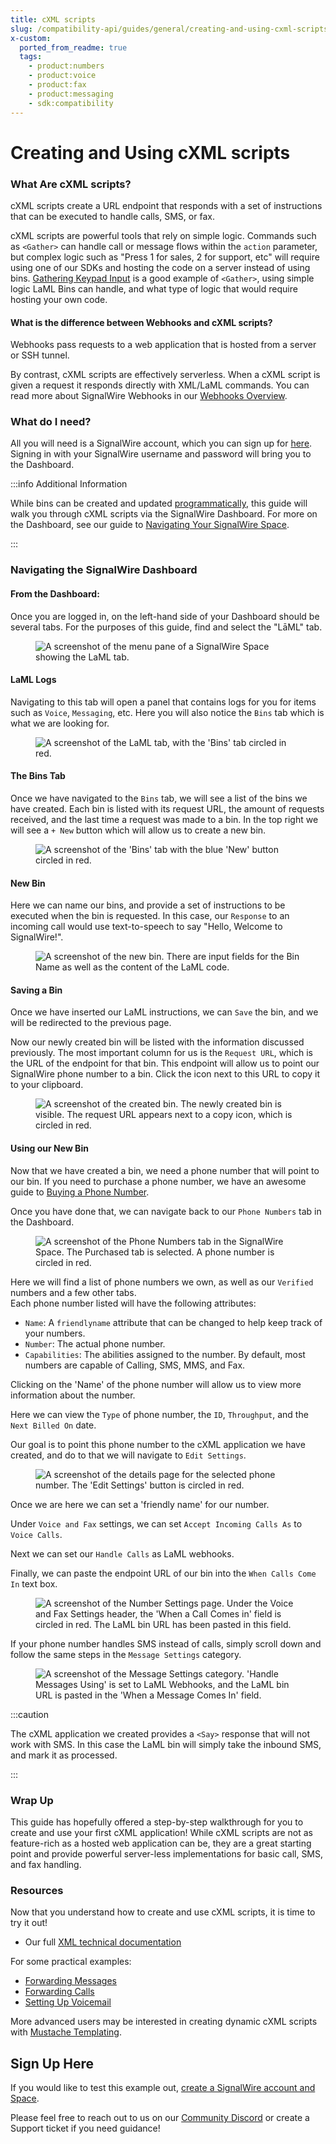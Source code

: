 ```yaml
---
title: cXML scripts
slug: /compatibility-api/guides/general/creating-and-using-cxml-scripts
x-custom:
  ported_from_readme: true
  tags:
    - product:numbers
    - product:voice
    - product:fax
    - product:messaging
    - sdk:compatibility
---
```


# Creating and Using cXML scripts

### What Are cXML scripts?

cXML scripts create a URL endpoint that responds with a set of instructions that can be executed to handle calls, SMS, or fax. 

cXML scripts are powerful tools that rely on simple logic. 
Commands such as `<Gather>` can handle call or message flows within the `action` parameter, but complex logic such as "Press 1 for sales, 2 for support, etc" will require using one of our SDKs and hosting the code on a server instead of using bins. 
[Gathering Keypad Input](/voice/getting-started/how-to-gather-keypad-input-from-user) is a good example of `<Gather>`, using simple logic LaML Bins can handle, and what type of logic that would require hosting your own code.

#### What is the difference between Webhooks and cXML scripts?

Webhooks pass requests to a web application that is hosted from a server or SSH tunnel.

By contrast, cXML scripts are effectively serverless. 
When a cXML script is given a request it responds directly with XML/LaML commands. 
You can read more about SignalWire Webhooks in our [Webhooks Overview](/platform/phone-numbers/guides/how-to-configure-your-webhook). 

### What do I need?

All you will need is a SignalWire account, which you can sign up for [here](https://signalwire.com/signup). 
Signing in with your SignalWire username and password will bring you to the Dashboard.


:::info Additional Information

While bins can be created and updated [programmatically](/rest/compatibility-api/endpoints/create-application),
this guide will walk you through cXML scripts via the SignalWire Dashboard.
For more on the Dashboard, see our guide to [Navigating Your SignalWire Space](/platform/dashboard/get-started/explore).

:::

### Navigating the SignalWire Dashboard

#### From the Dashboard:

Once you are logged in, on the left-hand side of your Dashboard should be several tabs. 
For the purposes of this guide, find and select the "LāML" tab.

<figure>
  <img className="img-800" src={require("./bb61154-project_side_menu.webP").default} alt="A screenshot of the menu pane of a SignalWire Space showing the LaML tab. " />
</figure>

#### LaML Logs

Navigating to this tab will open a panel that contains logs for you for items such as `Voice`, `Messaging`, etc. 
Here you will also notice the `Bins` tab which is what we are looking for.

<figure>
  <img className="img-800" src={require("./41e3320-SWBins.webP").default} alt="A screenshot of the LaML tab, with the 'Bins' tab circled in red." />
</figure>

#### The Bins Tab

Once we have navigated to the `Bins` tab, we will see a list of the bins we have created.
Each bin is listed with its request URL, the amount of requests received, and the last time a request was made to a bin. 
In the top right we will see a `+ New` button which will allow us to create a new bin.

<figure>
  <img className="img-800" src={require("./067af2d-NewBin.webP").default} alt="A screenshot of the 'Bins' tab with the blue 'New' button circled in red." />
</figure>

#### New Bin

Here we can name our bins, and provide a set of instructions to be executed when the bin is requested. 
In this case, our `Response` to an incoming call would use text-to-speech to say "Hello, Welcome to SignalWire!". 

<figure>
  <img className="img-800" src={require("./363f15d-SWBinSave.webP").default} alt="A screenshot of the new bin. There are input fields for the Bin Name as well as the content of the LaML code." />
</figure>

#### Saving a Bin

Once we have inserted our LaML instructions, we can `Save` the bin, and we will be redirected to the previous page.

Now our newly created bin will be listed with the information discussed previously. 
The most important column for us is the `Request URL`, which is the URL of the endpoint for that bin. 
This endpoint will allow us to point our SignalWire phone number to a bin. 
Click the icon next to this URL to copy it to your clipboard.

<figure>
  <img className="img-800" src={require("./2b10195-Screenshot_1.webP").default} alt="A screenshot of the created bin. The newly created bin is visible. The request URL appears next to a copy icon, which is circled in red." />
</figure>

#### Using our New Bin

Now that we have created a bin, we need a phone number that will point to our bin. 
If you need to purchase a phone number, we have an awesome guide to 
[Buying a Phone Number](/platform/phone-numbers/getting-started/buying-a-phone-number). 

Once you have done that, we can navigate back to our `Phone Numbers` tab in the Dashboard.

<figure>
  <img className="img-800" src={require("./5772bfb-ClickNumber.webP").default} alt="A screenshot of the Phone Numbers tab in the SignalWire Space. The Purchased tab is selected. A phone number is circled in red." />
</figure>

Here we will find a list of phone numbers we own, as well as our `Verified` numbers and a few other tabs.  
Each phone number listed will have the following attributes:

- `Name`: A `friendlyname` attribute that can be changed to help keep track of your numbers.
- `Number`: The actual phone number.
- `Capabilities`: The abilities assigned to the number. By default, most numbers are capable of Calling, SMS, MMS, and Fax.

Clicking on the 'Name' of the phone number will allow us to view more information about the number.

Here we can view the `Type` of phone number, the `ID`, `Throughput`, and the `Next Billed On` date.

Our goal is to point this phone number to the cXML application we have created, and do to that we will navigate to `Edit Settings`.

<figure>
  <img className="img-800" src={require("./a0e2d2f-Settings.webP").default} alt="A screenshot of the details page for the selected phone number. The 'Edit Settings' button is circled in red." />
</figure>

Once we are here we can set a 'friendly name' for our number.

Under `Voice and Fax` settings, we can set `Accept Incoming Calls As` to `Voice Calls`.

Next we can set our `Handle Calls` as LaML webhooks.

Finally, we can paste the endpoint URL of our bin into the `When Calls Come In` text box.

<figure>
  <img className="img-800" src={require("./3cb24b1-InsertURL.webP").default} alt="A screenshot of the Number Settings page. Under the Voice and Fax Settings header, the 'When a Call Comes in' field is circled in red. The LaML bin URL has been pasted in this field." />
</figure>

If your phone number handles SMS instead of calls, simply scroll down and follow the same steps in the `Message Settings` category.

<figure>
  <img className="img-800" src={require("./b1d4f0b-MessageSettings.webP").default} alt="A screenshot of the Message Settings category. 'Handle Messages Using' is set to LaML Webhooks, and the LaML bin URL is pasted in the 'When a Message Comes In' field." />
</figure>


:::caution

The cXML application we created provides a `<Say>` response that will not work with SMS. 
In this case the LaML bin will simply take the inbound SMS, and mark it as processed.

:::

### Wrap Up

This guide has hopefully offered a step-by-step walkthrough for you to create and use your first cXML application! 
While cXML scripts are not as feature-rich as a hosted web application can be, they are a great starting point and provide powerful server-less implementations for basic call, SMS, and fax handling.

### Resources

Now that you understand how to create and use cXML scripts, it is time to try it out!

- Our full [XML technical documentation](docs/compatibility-api/cxml/index.mdx)

For some practical examples:

- [Forwarding Messages](/messaging/getting-started/receiving-your-first-sms)
- [Forwarding Calls](/voice/getting-started/how-to-forward-calls)
- [Setting Up Voicemail](/voice/getting-started/how-to-set-up-voicemail)

More advanced users may be interested in creating dynamic cXML scripts with [Mustache Templating](/compatibility-api/guides/general/utilizing-mustache-templates).

Sign Up Here
------------

If you would like to test this example out, [create a SignalWire account and Space](https://m.signalwire.com/signups/new?s=1).

Please feel free to reach out to us on our [Community Discord](https://discord.com/invite/F2WNYTNjuF) or create a Support ticket if you need guidance!